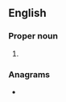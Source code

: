 {{also|GK}}
==English==

===Proper noun===
{{en-proper noun}}

# {{abbreviation of|[[Greek]] [[language|Language]]|lang=en}}

===Anagrams===
* {{l|en|KG}}